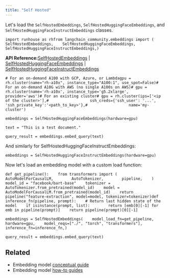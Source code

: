```yaml
---
title: "Self Hosted"
---
```


Let's load the `SelfHostedEmbeddings`, `SelfHostedHuggingFaceEmbeddings`, and `SelfHostedHuggingFaceInstructEmbeddings` classes.

```
import runhouse as rhfrom langchain_community.embeddings import (    SelfHostedEmbeddings,    SelfHostedHuggingFaceEmbeddings,    SelfHostedHuggingFaceInstructEmbeddings,)
```

**API Reference:**[SelfHostedEmbeddings](https://python.langchain.com/api_reference/community/embeddings/langchain_community.embeddings.self_hosted.SelfHostedEmbeddings.html) | [SelfHostedHuggingFaceEmbeddings](https://python.langchain.com/api_reference/community/embeddings/langchain_community.embeddings.self_hosted_hugging_face.SelfHostedHuggingFaceEmbeddings.html) | [SelfHostedHuggingFaceInstructEmbeddings](https://python.langchain.com/api_reference/community/embeddings/langchain_community.embeddings.self_hosted_hugging_face.SelfHostedHuggingFaceInstructEmbeddings.html)

```
# For an on-demand A100 with GCP, Azure, or Lambdagpu = rh.cluster(name="rh-a10x", instance_type="A100:1", use_spot=False)# For an on-demand A10G with AWS (no single A100s on AWS)# gpu = rh.cluster(name='rh-a10x', instance_type='g5.2xlarge', provider='aws')# For an existing cluster# gpu = rh.cluster(ips=['<ip of the cluster>'],#                  ssh_creds={'ssh_user': '...', 'ssh_private_key':'<path_to_key>'},#                  name='my-cluster')
```

```
embeddings = SelfHostedHuggingFaceEmbeddings(hardware=gpu)
```

```
text = "This is a test document."
```

```
query_result = embeddings.embed_query(text)
```

And similarly for SelfHostedHuggingFaceInstructEmbeddings:

```
embeddings = SelfHostedHuggingFaceInstructEmbeddings(hardware=gpu)
```

Now let's load an embedding model with a custom load function:

```
def get_pipeline():    from transformers import (        AutoModelForCausalLM,        AutoTokenizer,        pipeline,    )    model_id = "facebook/bart-base"    tokenizer = AutoTokenizer.from_pretrained(model_id)    model = AutoModelForCausalLM.from_pretrained(model_id)    return pipeline("feature-extraction", model=model, tokenizer=tokenizer)def inference_fn(pipeline, prompt):    # Return last hidden state of the model    if isinstance(prompt, list):        return [emb[0][-1] for emb in pipeline(prompt)]    return pipeline(prompt)[0][-1]
```

```
embeddings = SelfHostedEmbeddings(    model_load_fn=get_pipeline,    hardware=gpu,    model_reqs=["./", "torch", "transformers"],    inference_fn=inference_fn,)
```

```
query_result = embeddings.embed_query(text)
```

## Related

* Embedding model [conceptual guide](/src/oss/concepts/embedding_models)
* Embedding model [how-to guides](/src/oss/how_to/#embedding-models)
